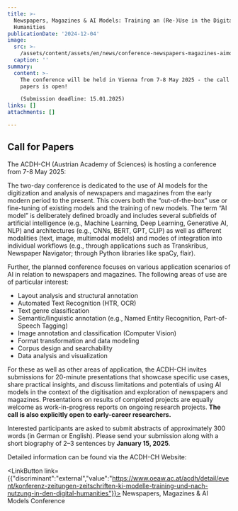 ```yaml
---
title: >-
  Newspapers, Magazines & AI Models: Training an (Re-)Use in the Digital
  Humanities
publicationDate: '2024-12-04'
image:
  src: >-
    /assets/content/assets/en/news/conference-newspapers-magazines-aimodels/image.jpg
  caption: ''
summary:
  content: >-
    The conference will be held in Vienna from 7-8 May 2025 - the call for
    papers is open!

    (Submission deadline: 15.01.2025)
links: []
attachments: []

---
```


## Call for Papers

The ACDH-CH (Austrian Academy of Sciences) is hosting a conference from 7-8 May 2025:

The two-day conference is dedicated to the use of AI models for the digitization and analysis of newspapers and magazines from the early modern period to the present. This covers both the “out-of-the-box” use or fine-tuning of existing models and the training of new models. The term “AI model” is deliberately defined broadly and includes several subfields of artificial intelligence (e.g., Machine Learning, Deep Learning, Generative AI, NLP) and architectures (e.g., CNNs, BERT, GPT, CLIP) as well as different modalities (text, image, multimodal models) and modes of integration into individual workflows (e.g., through applications such as Transkribus, Newspaper Navigator; through Python libraries like spaCy, flair).

Further, the planned conference focuses on various application scenarios of AI in relation to newspapers and magazines. The following areas of use are of particular interest:

* Layout analysis and structural annotation
* Automated Text Recognition (HTR, OCR)
* Text genre classification
* Semantic/linguistic annotation (e.g., Named Entity Recognition, Part-of-Speech Tagging)
* Image annotation and classification (Computer Vision)
* Format transformation and data modeling
* Corpus design and searchability
* Data analysis and visualization

For these as well as other areas of application, the ACDH-CH invites submissions for 20-minute presentations that showcase specific use cases, share practical insights, and discuss limitations and potentials of using AI models in the context of the digitisation and exploration of newspapers and magazines. Presentations on results of completed projects are equally welcome as work-in-progress reports on ongoing research projects. **The call is also explicitly open to early-career researchers.**

Interested participants are asked to submit abstracts of approximately 300 words (in German or English). Please send your submission along with a short biography of 2–3 sentences by **January 15, 2025**.

Detailed information can be found via the ACDH-CH Website:

<LinkButton link={{"discriminant":"external","value":"https://www.oeaw.ac.at/acdh/detail/event/konferenz-zeitungen-zeitschriften-ki-modelle-training-und-nach-nutzung-in-den-digital-humanities"}}>
  Newspapers, Magazines & AI Models Conference
</LinkButton>
